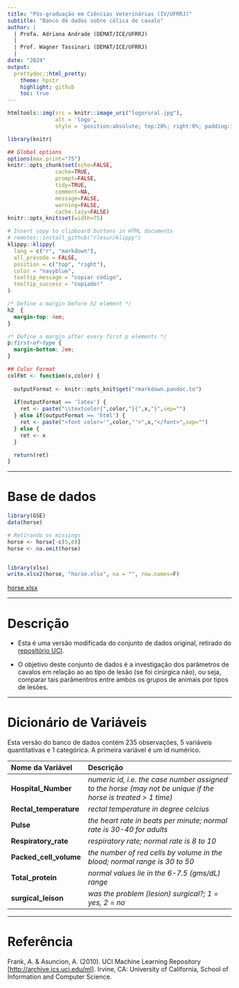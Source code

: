 ```yaml
---
title: "Pós-graduação em Ciências Veterinárias (IV/UFRRJ)"
subtitle: "Banco de dados sobre cólica de cavalo"
author: |
  | Profa. Adriana Andrade (DEMAT/ICE/UFRRJ)
  |
  | Prof. Wagner Tassinari (DEMAT/ICE/UFRRJ)
  |
date: "2024"
output:
  prettydoc::html_pretty:
    theme: hpstr
    highlight: github
    toc: true
---
```


```r
htmltools::img(src = knitr::image_uri("logorural.jpg"), 
               alt = 'logo', 
               style = 'position:absolute; top:20%; right:0%; padding:10px; height:100px;out.width=80%')

```

```r
library(knitr)

## Global options
options(max.print="75")
knitr::opts_chunk$set(echo=FALSE,
               cache=TRUE,
               prompt=FALSE,
               tidy=TRUE,
               comment=NA,
               message=FALSE,
               warning=FALSE,
               cache.lazy=FALSE)
knitr::opts_knit$set(width=75)

```

```r
# Insert copy to clipboard buttons in HTML documents
# remotes::install_github("rlesur/klippy")
klippy::klippy(
  lang = c("r", "markdown"),
  all_precode = FALSE,
  position = c("top", "right"),
  color = "navyblue",
  tooltip_message = "copiar código",
  tooltip_success = "copiado!"
)

```

```css
/* Define a margin before h2 element */
h2  {
  margin-top: 4em;
}

/* Define a margin after every first p elements */
p:first-of-type {
  margin-bottom: 2em;
}
```

```r
## Color Format
colFmt <- function(x,color) {
  
  outputFormat <- knitr::opts_knit$get("rmarkdown.pandoc.to")
  
  if(outputFormat == 'latex') {
    ret <- paste("\\textcolor{",color,"}{",x,"}",sep="")
  } else if(outputFormat == 'html') {
    ret <- paste("<font color='",color,"'>",x,"</font>",sep="")
  } else {
    ret <- x
  }

  return(ret)
}

```

------------------------------------------------------------------------

# Base de dados


```r

library(GSE)
data(horse)

# Retirando os missings
horse <- horse[-c(5,8)]
horse <- na.omit(horse)


library(xlsx)
write.xlsx2(horse, "horse.xlsx", na = "", row.names=F)

```


[horse.xlsx](https://drive.google.com/file/d/14r88XnOVayqlUVMv1gQ2ljj1JKpwQl8H/view?usp=sharing)

------------------------------------------------------------------------

# Descrição

- Esta é uma versão modificada do conjunto de dados original, retirado do [repositório UCI](https://archive.ics.uci.edu/ml/datasets/Horse+Colic). 

- O objetivo deste conjunto de dados é a investigação dos parâmetros de cavalos em relação ao ao tipo de lesão (se foi cirúrgica  não), ou seja, comparar tais parâmentros entre ambos os grupos de animais por tipos de lesões. 

------------------------------------------------------------------------

# Dicionário de Variáveis

Esta versão do banco de dados contém 235 observações, 5 variáveis quantitativas e 1 categórica. A primeira variável é um id numérico.

| **Nome da Variável**            | **Descrição**                                                    |
| :-------------------------- | :----------------------------------------------------------- |
| **Hospital_Number**             | *numeric id, i.e. the case number assigned to the horse (may not be unique if the horse is treated > 1 time)* |
| **Rectal_temperature**          | *rectal temperature in degree celcius*                       |
| **Pulse**                       | *the heart rate in beats per minute; normal rate is 30-40 for adults* |
| **Respiratory_rate**           | *respiratory rate; normal rate is 8 to 10*                   |
| **Packed_cell_volume**          | *the number of red cells by volume in the blood; normal range is 30 to 50* |
| **Total_protein**               | *normal values lie in the 6-7.5 (gms/dL) range*              |
| **surgical_leison**            | *was the problem (lesion) surgical?; 1 = yes, 2 = no*        |

------------------------------------------------------------------------

# Referência

Frank, A. & Asuncion, A. (2010). UCI Machine Learning Repository [<http://archive.ics.uci.edu/ml>]. Irvine, CA: University of California, School of Information and Computer Science.
